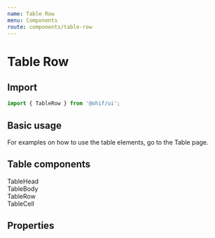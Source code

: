 ```yaml
---
name: Table Row
menu: Components
route: components/table-row
---
```



# Table Row

## Import

```javascript
import { TableRow } from '@ohif/ui';
```

## Basic usage

<div>
  For examples on how to use the table elements, go to the <Link className="text-blue-500 underline" to="components/table">Table</Link> page.
</div>

## Table components

<Link to="components/table-head">TableHead</Link>
<br />
<Link to="components/table-body">TableBody</Link>
<br />
<Link to="components/table-row">TableRow</Link>
<br />
<Link to="components/table-cell">TableCell</Link>

## Properties

<Props of={TableRow} />
